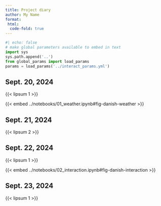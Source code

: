 ```yaml
---
title: Project diary
author: My Name
format:
 html:
  code-fold: true
---
```


```python
#| echo: false
# make global parameters available to embed in text
import sys
sys.path.append('..')
from global_params import load_params
params = load_params('../interact_params.yml')
```


## Sept. 20, 2024

<!-- Dummy text -->
{{< lipsum 1 >}} 

{{< embed ../notebooks/01_weather.ipynb#fig-danish-weather >}}

## Sept. 21, 2024

<!-- Dummy text -->
{{< lipsum 2 >}} 

## Sept. 22, 2024

<!-- Dummy text -->
{{< lipsum 1 >}} 

{{< embed ../notebooks/02_interaction.ipynb#fig-danish-interaction >}}

## Sept. 23, 2024

<!-- Dummy text -->
{{< lipsum 1 >}} 
